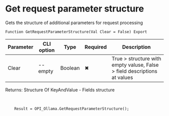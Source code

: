 ﻿---
sidebar_position: 5
---


# Get request parameter structure
 Gets the structure of additional parameters for request processing



`Function GetRequestParameterStructure(Val Clear = False) Export`

  | Parameter | CLI option | Type | Required | Description |
  |-|-|-|-|-|
  | Clear | --empty | Boolean | &#x2716; | True > structure with empty valuse, False > field descriptions at values |

  
  Returns:  Structure Of KeyAndValue - Fields structure

<br/>




```bsl title="1C:Enterprise/OneScript code example"
    Result = OPI_Ollama.GetRequestParameterStructure();
```
 





